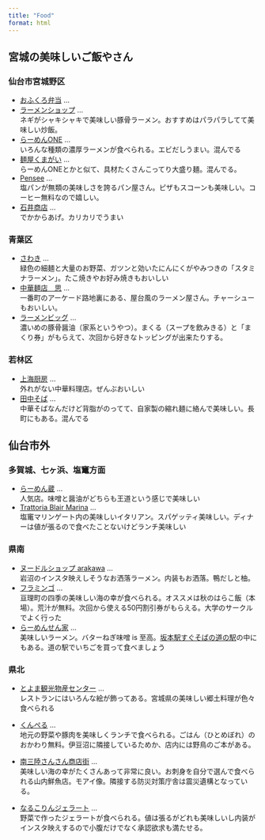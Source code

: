 ---
title: "Food"
format: html
---

## 宮城の美味しいご飯やさん

### 仙台市宮城野区
* [おふくろ弁当](https://goo.gl/maps/1LaNVvTmKdEzpqRWA) ... <br> 
* [ラーメンショップ](https://goo.gl/maps/SJwBSbrRjTrBCyyb8) ... <br>
ネギがシャキシャキで美味しい豚骨ラーメン。おすすめはパラパラしてて美味しい炒飯。
* [らーめんONE](https://goo.gl/maps/4z7dTUceBVfrnk4s5) ... <br> 
いろんな種類の濃厚ラーメンが食べられる。エビだしうまい。混んでる
* [麺屋くまがい](https://maps.app.goo.gl/M4TEFKbfA5dTZhbT9) ... <br> 
らーめんONEとかと似て、具材たくさんこってり大盛り麺。混んでる。
* [Pensee](https://goo.gl/maps/wc1ZwkBwhkawjywN6) ... <br> 塩パンが無類の美味しさを誇るパン屋さん。ピザもスコーンも美味しい。コーヒー無料なので嬉しい。
* [石井商店](https://maps.app.goo.gl/x1ob1nfaZWSE9C4P6) ... <br>
でかからあげ。カリカリでうまい

### 青葉区
* [さわき](https://goo.gl/maps/WrngAAGtMhuiogGv9) ... <br>
緑色の細麺と大量のお野菜、ガツンと効いたにんにくがやみつきの「スタミナラーメン」。たこ焼きやお好み焼きもおいしい
* [中華麺店　思](https://goo.gl/maps/ERrabHerq4wpgkwp8) ... <br> 一番町のアーケード路地裏にある、屋台風のラーメン屋さん。チャーシューもおいしい。
* [ラーメンビッグ](https://goo.gl/maps/KZfn9du25VNUG2gd8) ... <br>
濃いめの豚骨醤油（家系というやつ）。まくる（スープを飲みきる）と「まくり券」がもらえて、次回から好きなトッピングが出来たりする。

### 若林区
* [上海厨房](https://goo.gl/maps/CT5kc4RGKC7EdzV37) ... <br>
外れがない中華料理店。ぜんぶおいしい
* [田中そば](https://maps.app.goo.gl/N3X5h6Rq3b9Xhd7B6) ... <br>
中華そばなんだけど背脂がのってて、自家製の縮れ麺に絡んで美味しい。長町にもある。混んでる

## 仙台市外

### 多賀城、七ヶ浜、塩竃方面
* [らーめん蔵](https://maps.app.goo.gl/NAVpoWdxaTPkPtmz8) ... <br>
人気店。味噌と醤油がどちらも王道という感じで美味しい
* [Trattoria Blair Marina](https://maps.app.goo.gl/e3aNvTxJdGLsHyPP9) ... <br>
塩竃マリンゲート内の美味しいイタリアン。スパゲッティ美味しい。ディナーは値が張るので食べたことないけどランチ美味しい

### 県南
* [ヌードルショップ arakawa](https://goo.gl/maps/QGL9sKzQhYLaYmwC6) ... <br>
岩沼のインスタ映えしそうなお洒落ラーメン。内装もお洒落。鴨だしと柚。
* [フラミンゴ](https://goo.gl/maps/TpkHJgLmVGzqH6vH9) ... <br>
亘理町の四季の美味しい海の幸が食べられる。オススメは秋のはらこ飯（本場）。荒汁が無料。次回から使える50円割引券がもらえる。大学のサークルでよく行った
* [らーめんせん家](https://maps.app.goo.gl/363WV7m8iWxyEqoV8) ... <br>
美味しいラーメン。バターねぎ味噌 is 至高。[坂本駅すぐそばの道の駅](https://yumeichigo.jp/)の中にもある。道の駅でいちごを買って食べましょう

### 県北
* [とよま観光物産センター](https://maps.app.goo.gl/xj9aqgoBDLciTeJc7) ... <br>
レストランにはいろんな絵が飾ってある。宮城県の美味しい郷土料理が色々食べられる
* [くんぺる](https://maps.app.goo.gl/gSEtA9BMMU1Bx3Bw8) ...
<br>
地元の野菜や豚肉を美味しくランチで食べられる。ごはん（ひとめぼれ）のおかわり無料。伊豆沼に隣接しているためか、店内には野鳥のご本がある。

* [南三陸さんさん商店街](https://maps.app.goo.gl/Az4vLNimK5JZGai6A) ... <br>
美味しい海の幸がたくさんあって非常に良い。お刺身を自分で選んで食べられる山内鮮魚店。モアイ像。隣接する防災対策庁舎は震災遺構となっている。
* [なるこりんジェラート](https://maps.app.goo.gl/hiwAGD5k2s5PqBwu9) ... <br>
野菜で作ったジェラートが食べられる。値は張るがどれも美味しいし内装がインスタ映えするので小腹だけでなく承認欲求も満たせる。
